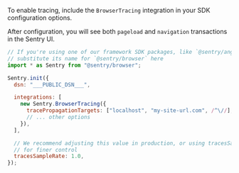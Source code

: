 To enable tracing, include the `BrowserTracing` integration in your SDK configuration options.

After configuration, you will see both `pageload` and `navigation` transactions in the Sentry UI.

```javascript
// If you're using one of our framework SDK packages, like `@sentry/angular`,
// substitute its name for `@sentry/browser` here
import * as Sentry from "@sentry/browser";

Sentry.init({
  dsn: "___PUBLIC_DSN___",

  integrations: [
    new Sentry.BrowserTracing({
      tracePropagationTargets: ["localhost", "my-site-url.com", /^\//],
      // ... other options
    }),
  ],

  // We recommend adjusting this value in production, or using tracesSampler
  // for finer control
  tracesSampleRate: 1.0,
});
```
